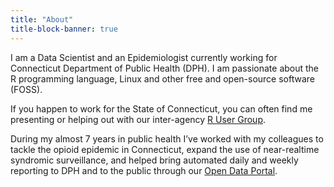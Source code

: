 ```yaml
---
title: "About"
title-block-banner: true
---
```


I am a Data Scientist and an Epidemiologist currently working for
Connecticut Department of Public Health (DPH). I am passionate about the R 
programming language, Linux and other free and open-source software (FOSS). 

If you happen to work for the State of Connecticut, you can often
find me presenting or helping out with our inter-agency 
[R User Group](https://github.com/CTOpenData/r-user-group).

During my almost 7 years in public health I've worked with my colleagues
to tackle the opioid epidemic in Connecticut, expand the use of near-realtime
syndromic surveillance, and helped bring automated daily and weekly reporting
to DPH and to the public through our [Open Data Portal](https://data.ct.gov/).
